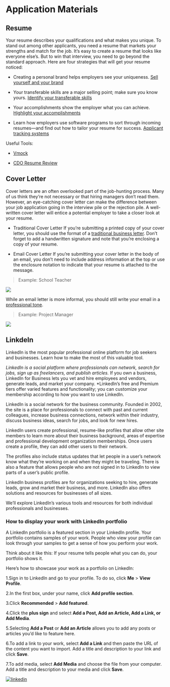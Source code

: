 # Application Materials{#material}

## Resume
Your resume describes your qualifications and what makes you unique. To stand out among other applicants, you need a resume that markets your strengths and match for the job.
  It’s easy to create a resume that looks like everyone else’s. But to win that interview, you need to go beyond the standard approach. Here are four strategies that will get your resume noticed:

* Creating a personal brand helps employers see your uniqueness.
[Sell yourself and your brand](https://www.careeronestop.org/JobSearch/Resumes/ResumeGuide/TopResumeStrategies/sell-yourself-and-your-brand.aspx)

* Your transferable skills are a major selling point; make sure you know yours.
[Identify your transferable skills](https://www.careeronestop.org/JobSearch/Resumes/ResumeGuide/TopResumeStrategies/identify-transferable-skills.aspx)

* Your accomplishments show the employer what you can achieve.
[Highlight your accomplishments](https://www.careeronestop.org/JobSearch/Resumes/ResumeGuide/TopResumeStrategies/highlight-your-accomplishments.aspx)

* Learn how employers use software programs to sort through incoming resumes—and find out how to tailor your resume for success.
[Applicant tracking systems](https://www.careeronestop.org/JobSearch/Resumes/ResumeGuide/TopResumeStrategies/applicant-tracking-systems.aspx)

Useful Tools:

* [Vmock](https://www.vmock.com/michiganross)

* [CDO Resume Review](https://michiganross.12twenty.com/dashboard)

## Cover Letter

Cover letters are an often overlooked part of the job-hunting process. Many of us think they're not necessary or that hiring managers don't read them. However, an eye-catching cover letter can make the difference between your job application going in the interview pile or the rejection pile. A well-written cover letter will entice a potential employer to take a closer look at your resume.

* Traditional Cover Letter
If you're submitting a printed copy of your cover letter, you should use the format of a [traditional business letter](https://grammar.yourdictionary.com/writing/how-to-write-a-letter.html). Don't forget to add a handwritten signature and note that you're enclosing a copy of your resume.

* Email Cover Letter
If you're submitting your cover letter in the body of an email, you don't need to include address information at the top or use the enclosure notation to indicate that your resume is attached to the message.

>Example: School Teacher

![](example 1.jpg)

While an email letter is more informal, you should still write your email in a [professional tone](https://examples.yourdictionary.com/examples-of-cover-letters.html).

> Example: Project Manager

![](example 2.jpg)

## LinkdeIn
LinkedIn is the most popular professional online platform for job seekers and businesses. Learn how to make the most of this valuable tool.

*LinkedIn is a social platform where professionals can network, search for jobs, sign up as freelancers, and publish articles.
*If you own a business, LinkedIn for Business lets you vet and hire employees and vendors, generate leads, and market your company.
*LinkedIn’s free and Premium tiers offer varied features and functionality; you can customize your membership according to how you want to use LinkedIn.

LinkedIn is a social network for the business community. Founded in 2002, the site is a place for professionals to connect with past and current colleagues, increase business connections, network within their industry, discuss business ideas, search for jobs, and look for new hires.

LinkedIn users create professional, resume-like profiles that allow other site members to learn more about their business background, areas of expertise and professional development organization memberships. Once users create a profile, they can add other users to their network.

The profiles also include status updates that let people in a user’s network know what they’re working on and when they might be traveling. There is also a feature that allows people who are not signed in to LinkedIn to view parts of a user’s public profile.

LinkedIn business profiles are for organizations seeking to hire, generate leads, grow and market their business, and more. LinkedIn also offers solutions and resources for businesses of all sizes.

We’ll explore LinkedIn’s various tools and resources for both individual professionals and businesses.

### How to display your work with LinkedIn portfolio
A LinkedIn portfolio is a featured section in your LinkedIn profile. Your portfolio contains samples of your work. People who view your profile can look through your samples to get a sense of how you perform your work.

Think about it like this: If your resume tells people what you can do, your portfolio shows it.

Here’s how to showcase your work as a portfolio on LinkedIn:

1.Sign in to LinkedIn and go to your profile. To do so, click **Me** > **View Profile**.

2.In the first box, under your name, click **Add profile section**.

3.Click **Recommended**  > **Add featured**.

4.Click the **plus sign** and select **Add a Post, Add an Article, Add a Link, or Add Media**.

5.Selecting **Add a Post** or **Add an Article** allows you to add any posts or articles you’d like to feature here.

6.To add a link to your work, select **Add a Link** and then paste the URL of the content you want to import. Add a title and description to your link and click **Save**.

7.To add media, select **Add Media** and choose the file from your computer. Add a title and description to your media and click **Save**.

[![linkedin](linkedin.jpg)](https://www.linkedin.com/)